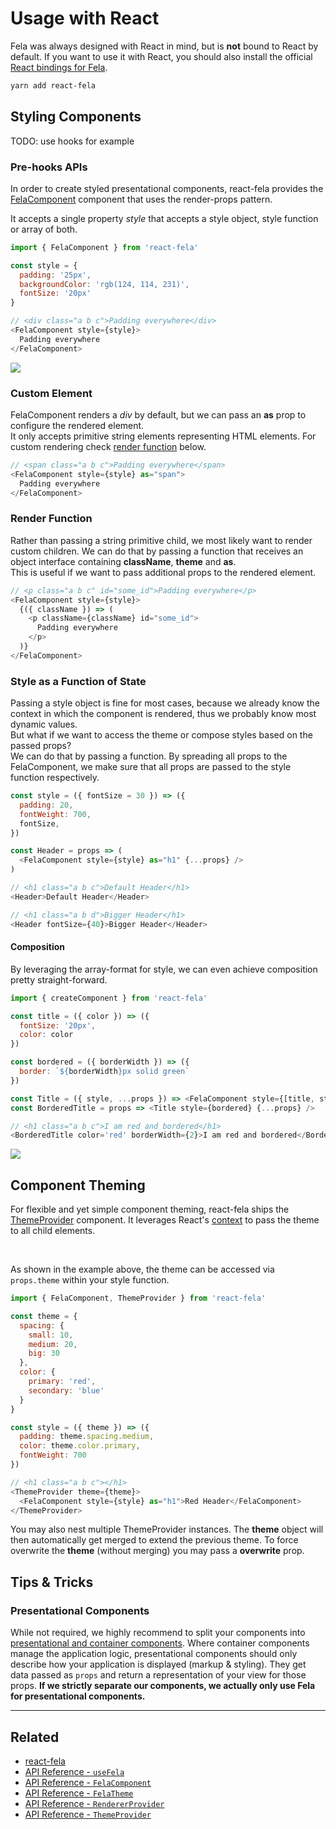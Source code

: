 # Usage with React

Fela was always designed with React in mind, but is **not** bound to React by default. If you want to use it with React, you should also install the official [React bindings for Fela](https://github.com/robinweser/fela/tree/master/packages/react-fela).

```bash
yarn add react-fela
```

## Styling Components

TODO: use hooks for example

### Pre-hooks APIs

In order to create styled presentational components, react-fela provides the [FelaComponent](../api/bindings/FelaComponent.md) component that uses the render-props pattern.

It accepts a single property _style_ that accepts a style object, style function or array of both.

```javascript
import { FelaComponent } from 'react-fela'

const style = {
  padding: '25px',
  backgroundColor: 'rgb(124, 114, 231)',
  fontSize: '20px'
}

// <div class="a b c">Padding everywhere</div>
<FelaComponent style={style}>
  Padding everywhere
</FelaComponent>
```

![](react-1.png)

### Custom Element

FelaComponent renders a _div_ by default, but we can pass an **as** prop to configure the rendered element.<br />
It only accepts primitive string elements representing HTML elements. For custom rendering check [render function](#render-function) below.

```javascript
// <span class="a b c">Padding everywhere</span>
<FelaComponent style={style} as="span">
  Padding everywhere
</FelaComponent>
```

### Render Function

Rather than passing a string primitive child, we most likely want to render custom children. We can do that by passing a function that receives an object interface containing **className**, **theme** and **as**.<br />
This is useful if we want to pass additional props to the rendered element.

```javascript
// <p class="a b c" id="some_id">Padding everywhere</p>
<FelaComponent style={style}>
  {({ className }) => (
    <p className={className} id="some_id">
      Padding everywhere
    </p>
  )}
</FelaComponent>
```

### Style as a Function of State

Passing a style object is fine for most cases, because we already know the context in which the component is rendered, thus we probably know most dynamic values.<br />
But what if we want to access the theme or compose styles based on the passed props?<br />
We can do that by passing a function. By spreading all props to the FelaComponent, we make sure that all props are passed to the style function respectively.

```javascript
const style = ({ fontSize = 30 }) => ({
  padding: 20,
  fontWeight: 700,
  fontSize,
})

const Header = props => (
  <FelaComponent style={style} as="h1" {...props} />
)

// <h1 class="a b c">Default Header</h1>
<Header>Default Header</Header>

// <h1 class="a b d">Bigger Header</h1>
<Header fontSize={40}>Bigger Header</Header>
```

#### Composition

By leveraging the array-format for style, we can even achieve composition pretty straight-forward.

```javascript
import { createComponent } from 'react-fela'

const title = ({ color }) => ({
  fontSize: '20px',
  color: color
})

const bordered = ({ borderWidth }) => ({
  border: `${borderWidth}px solid green`
})

const Title = ({ style, ...props }) => <FelaComponent style={[title, style]} {...props} as="h1" />
const BorderedTitle = props => <Title style={bordered} {...props} />

// <h1 class="a b c">I am red and bordered</h1>
<BorderedTitle color='red' borderWidth={2}>I am red and bordered</BorderedTitle>
```

![](react-3.png)

## Component Theming

For flexible and yet simple component theming, react-fela ships the [ThemeProvider](../api/bindings/ThemeProvider.md) component.
It leverages React's [context](https://facebook.github.io/react/docs/context.html) to pass the theme to all child elements.

<br />

As shown in the example above, the theme can be accessed via `props.theme` within your style function.

```javascript
import { FelaComponent, ThemeProvider } from 'react-fela'

const theme = {
  spacing: {
    small: 10,
    medium: 20,
    big: 30
  },
  color: {
    primary: 'red',
    secondary: 'blue'
  }
}

const style = ({ theme }) => ({
  padding: theme.spacing.medium,
  color: theme.color.primary,
  fontWeight: 700
})

// <h1 class="a b c"></h1>
<ThemeProvider theme={theme}>
  <FelaComponent style={style} as="h1">Red Header</FelaComponent>
</ThemeProvider>
```

You may also nest multiple ThemeProvider instances. The **theme** object will then automatically get merged to extend the previous theme. To force overwrite the **theme** (without merging) you may pass a **overwrite** prop.

## Tips & Tricks

### Presentational Components

While not required, we highly recommend to split your components into [presentational and container components](https://medium.com/@dan_abramov/smart-and-dumb-components-7ca2f9a7c7d0#.67qfcbme5).
Where container components manage the application logic, presentational components should only describe how your application is displayed (markup & styling). They get data passed as `props` and return a representation of your view for those props.
**If we strictly separate our components, we actually only use Fela for presentational components.**

---

## Related

- [react-fela](https://github.com/robinweser/fela/tree/master/packages/react-fela)
- [API Reference - `useFela`](../api/bindings/connect.md)
- [API Reference - `FelaComponent`](../api/bindings/FelaComponent.md)
- [API Reference - `FelaTheme`](../api/bindings/FelaTheme.md)
- [API Reference - `RendererProvider`](../api/bindings/Provider.md)
- [API Reference - `ThemeProvider`](../api/bindings/ThemeProvider.md)

